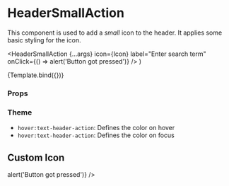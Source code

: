 
<Meta
  title="Components/Header/HeaderSmallAction"
  component={HeaderSmallAction}
/>

# HeaderSmallAction

This component is used to add a _small_ icon to the header. It applies some basic styling for the icon.

  <HeaderSmallAction
    {...args}
    icon={Icon}
    label="Enter search term"
    onClick={() => alert('Button got pressed')}
  />
)

<Canvas>
  <Story name="Default">{Template.bind({})}</Story>
</Canvas>

### Props

<ArgsTable story="Default" />

### Theme

- `hover:text-header-action`: Defines the color on hover
- `hover:text-header-action`: Defines the color on focus

## Custom Icon

<Canvas>
  <Story name="Custom Icon">
    <HeaderSmallAction
      icon={IconEdit}
      label="Edit"
      onClick={() => alert('Button got pressed')}
    />
  </Story>
</Canvas>
